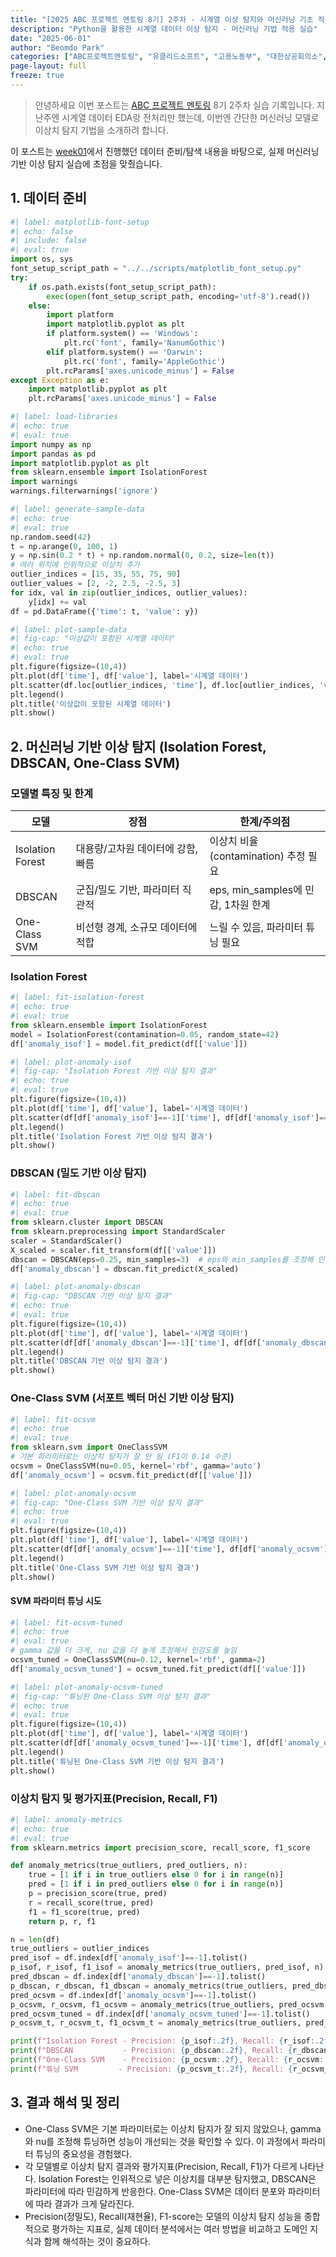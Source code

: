 ```yaml
---
title: "[2025 ABC 프로젝트 멘토링 8기] 2주차 - 시계열 이상 탐지와 머신러닝 기초 적용"
description: "Python을 활용한 시계열 데이터 이상 탐지 - 머신러닝 기법 적용 실습"
date: "2025-06-01"
author: "Beomdo Park"
categories: ["ABC프로젝트멘토링", "유클리드소프트", "고용노동부", "대한상공회의소", "미래내일일경험사업"]
page-layout: full
freeze: true
---
```


> 안녕하세요 이번 포스트는 [ABC 프로젝트 멘토링](https://abcbootcamp.kr/abc_mentor/) 8기 2주차 실습 기록입니다.
지난주엔 시계열 데이터 EDA랑 전처리만 했는데, 이번엔 간단한 머신러닝 모델로 이상치 탐지 기법을 소개하려 합니다.  

::: {.callout-tip title=""}
이 포스트는 [week01](https://beomdo-park.github.io/posts/ABC_week01_data%20analysis/)에서 진행했던 데이터 준비/탐색 내용을 바탕으로, 실제 머신러닝 기반 이상 탐지 실습에 초점을 맞췄습니다.
:::

## 1. 데이터 준비

```python
#| label: matplotlib-font-setup
#| echo: false
#| include: false
#| eval: true
import os, sys
font_setup_script_path = "../../scripts/matplotlib_font_setup.py"
try:
    if os.path.exists(font_setup_script_path):
        exec(open(font_setup_script_path, encoding='utf-8').read())
    else:
        import platform
        import matplotlib.pyplot as plt
        if platform.system() == 'Windows':
            plt.rc('font', family='NanumGothic')
        elif platform.system() == 'Darwin':
            plt.rc('font', family='AppleGothic')
        plt.rcParams['axes.unicode_minus'] = False
except Exception as e:
    import matplotlib.pyplot as plt
    plt.rcParams['axes.unicode_minus'] = False
```

```python
#| label: load-libraries
#| echo: true
#| eval: true
import numpy as np
import pandas as pd
import matplotlib.pyplot as plt
from sklearn.ensemble import IsolationForest
import warnings
warnings.filterwarnings('ignore')
```

```python
#| label: generate-sample-data
#| echo: true
#| eval: true
np.random.seed(42)
t = np.arange(0, 100, 1)
y = np.sin(0.2 * t) + np.random.normal(0, 0.2, size=len(t))
# 여러 위치에 인위적으로 이상치 추가
outlier_indices = [15, 35, 55, 75, 90]
outlier_values = [2, -2, 2.5, -2.5, 3]
for idx, val in zip(outlier_indices, outlier_values):
    y[idx] += val
df = pd.DataFrame({'time': t, 'value': y})
```

```python
#| label: plot-sample-data
#| fig-cap: "이상값이 포함된 시계열 데이터"
#| echo: true
#| eval: true
plt.figure(figsize=(10,4))
plt.plot(df['time'], df['value'], label='시계열 데이터')
plt.scatter(df.loc[outlier_indices, 'time'], df.loc[outlier_indices, 'value'], color='red', label='부여한 이상값')
plt.legend()
plt.title('이상값이 포함된 시계열 데이터')
plt.show()
```

## 2. 머신러닝 기반 이상 탐지 (Isolation Forest, DBSCAN, One-Class SVM)

### 모델별 특징 및 한계

| 모델              | 장점                                      | 한계/주의점                          |
|-------------------|------------------------------------------|--------------------------------------|
| Isolation Forest  | 대용량/고차원 데이터에 강함, 빠름         | 이상치 비율(contamination) 추정 필요  |
| DBSCAN            | 군집/밀도 기반, 파라미터 직관적           | eps, min_samples에 민감, 1차원 한계   |
| One-Class SVM     | 비선형 경계, 소규모 데이터에 적합         | 느릴 수 있음, 파라미터 튜닝 필요      |

### Isolation Forest
```python
#| label: fit-isolation-forest
#| echo: true
#| eval: true
from sklearn.ensemble import IsolationForest
model = IsolationForest(contamination=0.05, random_state=42)
df['anomaly_isof'] = model.fit_predict(df[['value']])
```

```python
#| label: plot-anomaly-isof
#| fig-cap: "Isolation Forest 기반 이상 탐지 결과"
#| echo: true
#| eval: true
plt.figure(figsize=(10,4))
plt.plot(df['time'], df['value'], label='시계열 데이터')
plt.scatter(df[df['anomaly_isof']==-1]['time'], df[df['anomaly_isof']==-1]['value'], color='red', label='탐지된 이상값')
plt.legend()
plt.title('Isolation Forest 기반 이상 탐지 결과')
plt.show()
```

### DBSCAN (밀도 기반 이상 탐지)
```python
#| label: fit-dbscan
#| echo: true
#| eval: true
from sklearn.cluster import DBSCAN
from sklearn.preprocessing import StandardScaler
scaler = StandardScaler()
X_scaled = scaler.fit_transform(df[['value']])
dbscan = DBSCAN(eps=0.25, min_samples=3)  # eps와 min_samples를 조정해 민감도 조정
df['anomaly_dbscan'] = dbscan.fit_predict(X_scaled)
```

```python
#| label: plot-anomaly-dbscan
#| fig-cap: "DBSCAN 기반 이상 탐지 결과"
#| echo: true
#| eval: true
plt.figure(figsize=(10,4))
plt.plot(df['time'], df['value'], label='시계열 데이터')
plt.scatter(df[df['anomaly_dbscan']==-1]['time'], df[df['anomaly_dbscan']==-1]['value'], color='orange', label='탐지된 이상값(DBSCAN)')
plt.legend()
plt.title('DBSCAN 기반 이상 탐지 결과')
plt.show()
```

### One-Class SVM (서포트 벡터 머신 기반 이상 탐지)
```python
#| label: fit-ocsvm
#| echo: true
#| eval: true
from sklearn.svm import OneClassSVM
# 기본 파라미터로는 이상치 탐지가 잘 안 됨 (F1이 0.14 수준)
ocsvm = OneClassSVM(nu=0.05, kernel='rbf', gamma='auto')
df['anomaly_ocsvm'] = ocsvm.fit_predict(df[['value']])
```

```python
#| label: plot-anomaly-ocsvm
#| fig-cap: "One-Class SVM 기반 이상 탐지 결과"
#| echo: true
#| eval: true
plt.figure(figsize=(10,4))
plt.plot(df['time'], df['value'], label='시계열 데이터')
plt.scatter(df[df['anomaly_ocsvm']==-1]['time'], df[df['anomaly_ocsvm']==-1]['value'], color='purple', label='탐지된 이상값(OCSVM)')
plt.legend()
plt.title('One-Class SVM 기반 이상 탐지 결과')
plt.show()
```

#### SVM 파라미터 튜닝 시도

```python
#| label: fit-ocsvm-tuned
#| echo: true
#| eval: true
# gamma 값을 더 크게, nu 값을 더 높게 조정해서 민감도를 높임
ocsvm_tuned = OneClassSVM(nu=0.12, kernel='rbf', gamma=2)
df['anomaly_ocsvm_tuned'] = ocsvm_tuned.fit_predict(df[['value']])
```

```python
#| label: plot-anomaly-ocsvm-tuned
#| fig-cap: "튜닝된 One-Class SVM 이상 탐지 결과"
#| echo: true
#| eval: true
plt.figure(figsize=(10,4))
plt.plot(df['time'], df['value'], label='시계열 데이터')
plt.scatter(df[df['anomaly_ocsvm_tuned']==-1]['time'], df[df['anomaly_ocsvm_tuned']==-1]['value'], color='blue', label='탐지된 이상값(튜닝 SVM)')
plt.legend()
plt.title('튜닝된 One-Class SVM 기반 이상 탐지 결과')
plt.show()
```

### 이상치 탐지 및 평가지표(Precision, Recall, F1)

```python
#| label: anomaly-metrics
#| echo: true
#| eval: true
from sklearn.metrics import precision_score, recall_score, f1_score

def anomaly_metrics(true_outliers, pred_outliers, n):
    true = [1 if i in true_outliers else 0 for i in range(n)]
    pred = [1 if i in pred_outliers else 0 for i in range(n)]
    p = precision_score(true, pred)
    r = recall_score(true, pred)
    f1 = f1_score(true, pred)
    return p, r, f1

n = len(df)
true_outliers = outlier_indices
pred_isof = df.index[df['anomaly_isof']==-1].tolist()
p_isof, r_isof, f1_isof = anomaly_metrics(true_outliers, pred_isof, n)
pred_dbscan = df.index[df['anomaly_dbscan']==-1].tolist()
p_dbscan, r_dbscan, f1_dbscan = anomaly_metrics(true_outliers, pred_dbscan, n)
pred_ocsvm = df.index[df['anomaly_ocsvm']==-1].tolist()
p_ocsvm, r_ocsvm, f1_ocsvm = anomaly_metrics(true_outliers, pred_ocsvm, n)
pred_ocsvm_tuned = df.index[df['anomaly_ocsvm_tuned']==-1].tolist()
p_ocsvm_t, r_ocsvm_t, f1_ocsvm_t = anomaly_metrics(true_outliers, pred_ocsvm_tuned, n)

print(f"Isolation Forest - Precision: {p_isof:.2f}, Recall: {r_isof:.2f}, F1: {f1_isof:.2f}")
print(f"DBSCAN           - Precision: {p_dbscan:.2f}, Recall: {r_dbscan:.2f}, F1: {f1_dbscan:.2f}")
print(f"One-Class SVM    - Precision: {p_ocsvm:.2f}, Recall: {r_ocsvm:.2f}, F1: {f1_ocsvm:.2f}")
print(f"튜닝 SVM         - Precision: {p_ocsvm_t:.2f}, Recall: {r_ocsvm_t:.2f}, F1: {f1_ocsvm_t:.2f}")
```

## 3. 결과 해석 및 정리

- One-Class SVM은 기본 파라미터로는 이상치 탐지가 잘 되지 않았으나, gamma와 nu를 조정해 튜닝하면 성능이 개선되는 것을 확인할 수 있다. 이 과정에서 파라미터 튜닝의 중요성을 경험했다.
- 각 모델별로 이상치 탐지 결과와 평가지표(Precision, Recall, F1)가 다르게 나타난다. Isolation Forest는 인위적으로 넣은 이상치를 대부분 탐지했고, DBSCAN은 파라미터에 따라 민감하게 반응한다. One-Class SVM은 데이터 분포와 파라미터에 따라 결과가 크게 달라진다.
- Precision(정밀도), Recall(재현율), F1-score는 모델의 이상치 탐지 성능을 종합적으로 평가하는 지표로, 실제 데이터 분석에서는 여러 방법을 비교하고 도메인 지식과 함께 해석하는 것이 중요하다.